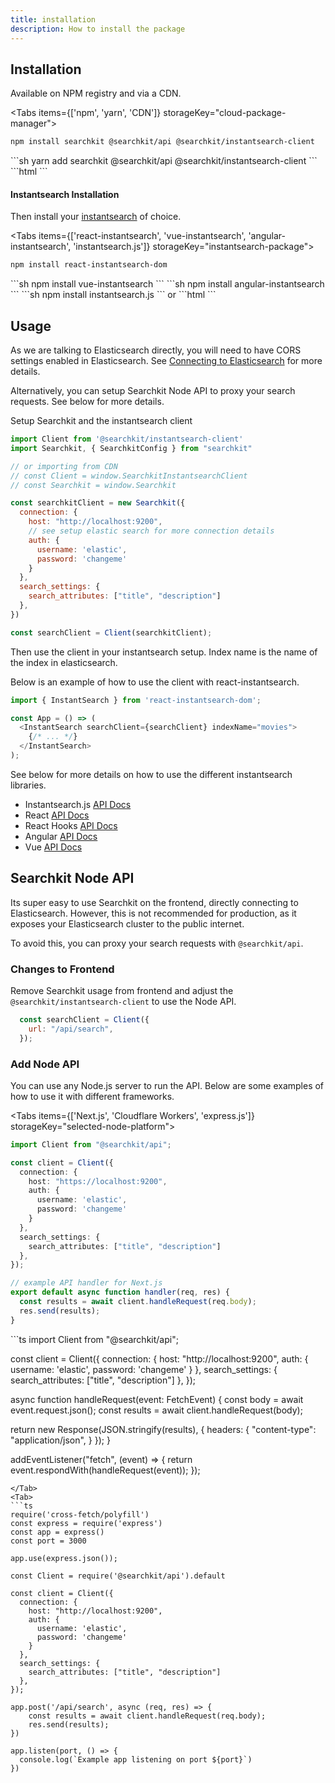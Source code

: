 ```yaml
---
title: installation
description: How to install the package
---
```



## Installation

Available on NPM registry and via a CDN.

<Tabs items={['npm', 'yarn', 'CDN']} storageKey="cloud-package-manager">
<Tab>
```sh
npm install searchkit @searchkit/api @searchkit/instantsearch-client
```
</Tab>
<Tab>
```sh
yarn add searchkit @searchkit/api @searchkit/instantsearch-client
```
</Tab>
<Tab>
```html
    <script src="https://cdn.jsdelivr.net/npm/searchkit@latest"></script>
    <script src="https://cdn.jsdelivr.net/npm/@searchkit/instantsearch-client@latest"></script>
```
</Tab>
</Tabs>

#### Instantsearch Installation

Then install your [instantsearch](https://github.com/algolia/instantsearch) of choice. 

<Tabs items={['react-instantsearch', 'vue-instantsearch', 'angular-instantsearch', 'instantsearch.js']} storageKey="instantsearch-package">
<Tab>
```sh
npm install react-instantsearch-dom
```
</Tab>
<Tab>
```sh
npm install vue-instantsearch
```
</Tab>
<Tab>
```sh
npm install angular-instantsearch
```
</Tab>
<Tab>
```sh
npm install instantsearch.js
```
or 
```html
<script src="https://cdn.jsdelivr.net/npm/instantsearch.js@latest"></script>
```
</Tab>
</Tabs>

## Usage

<Callout type="info">
  As we are talking to Elasticsearch directly, you will need to have CORS settings enabled in Elasticsearch. See <a href="/docs/guides/setup-elasticsearch">Connecting to Elasticsearch</a> for more details.

  Alternatively, you can setup Searchkit Node API to proxy your search requests. See below for more details.
</Callout>

Setup Searchkit and the instantsearch client

```js
import Client from '@searchkit/instantsearch-client'
import Searchkit, { SearchkitConfig } from "searchkit"

// or importing from CDN
// const Client = window.SearchkitInstantsearchClient
// const Searchkit = window.Searchkit

const searchkitClient = new Searchkit({
  connection: {
    host: "http://localhost:9200",
    // see setup elastic search for more connection details
    auth: {
      username: 'elastic',
      password: 'changeme'
    }
  },
  search_settings: {
    search_attributes: ["title", "description"]
  },
})

const searchClient = Client(searchkitClient);
```

Then use the client in your instantsearch setup. Index name is the name of the index in elasticsearch.

Below is an example of how to use the client with react-instantsearch.

```js
import { InstantSearch } from 'react-instantsearch-dom';

const App = () => (
  <InstantSearch searchClient={searchClient} indexName="movies">
    {/* ... */}
  </InstantSearch>
);
```

See below for more details on how to use the different instantsearch libraries.

* Instantsearch.js [API Docs](https://www.algolia.com/doc/api-reference/widgets/instantsearch/js/)
* React [API Docs](https://www.algolia.com/doc/api-reference/widgets/instantsearch/react/)
* React Hooks [API Docs](https://www.algolia.com/doc/api-reference/widgets/instantsearch/react-hooks/)
* Angular [API Docs](https://www.algolia.com/doc/api-reference/widgets/instantsearch/angular/)
* Vue [API Docs](https://www.algolia.com/doc/api-reference/widgets/instantsearch/vue/)

## Searchkit Node API

Its super easy to use Searchkit on the frontend, directly connecting to Elasticsearch. However, this is not recommended for production, as it exposes your Elasticsearch cluster to the public internet.

To avoid this, you can proxy your search requests with `@searchkit/api`.

### Changes to Frontend

Remove Searchkit usage from frontend and adjust the `@searchkit/instantsearch-client` to use the Node API. 
  
```js {2}
  const searchClient = Client({
    url: "/api/search",
  });
```

### Add Node API

You can use any Node.js server to run the API. Below are some examples of how to use it with different frameworks.

<Tabs items={['Next.js', 'Cloudflare Workers', 'express.js']} storageKey="selected-node-platform">
  <Tab>
```ts
import Client from "@searchkit/api";

const client = Client({
  connection: {
    host: "https://localhost:9200",
    auth: {
      username: 'elastic',
      password: 'changeme'
    }
  },
  search_settings: {
    search_attributes: ["title", "description"]
  },
});

// example API handler for Next.js
export default async function handler(req, res) {
  const results = await client.handleRequest(req.body);
  res.send(results);
}
```
</Tab>
<Tab>
```ts
import Client from "@searchkit/api";

const client = Client({
  connection: {
    host: "http://localhost:9200",
    auth: {
      username: 'elastic',
      password: 'changeme'
    }
  },
  search_settings: {
    search_attributes: ["title", "description"]
  },
});

async function handleRequest(event: FetchEvent) {
  const body = await event.request.json();
  const results = await client.handleRequest(body);

  return new Response(JSON.stringify(results), {
    headers: {
      "content-type": "application/json",
    }
  });
}

addEventListener("fetch", (event) => {
  return event.respondWith(handleRequest(event));
});
```
</Tab>
<Tab>
```ts
require('cross-fetch/polyfill')
const express = require('express')
const app = express()
const port = 3000

app.use(express.json());

const Client = require('@searchkit/api').default

const client = Client({
  connection: {
    host: "http://localhost:9200",
    auth: {
      username: 'elastic',
      password: 'changeme'
    }
  },
  search_settings: {
    search_attributes: ["title", "description"]
  },
});

app.post('/api/search', async (req, res) => {
    const results = await client.handleRequest(req.body);
    res.send(results);
})

app.listen(port, () => {
  console.log(`Example app listening on port ${port}`)
})
```
</Tab>
</Tabs>

